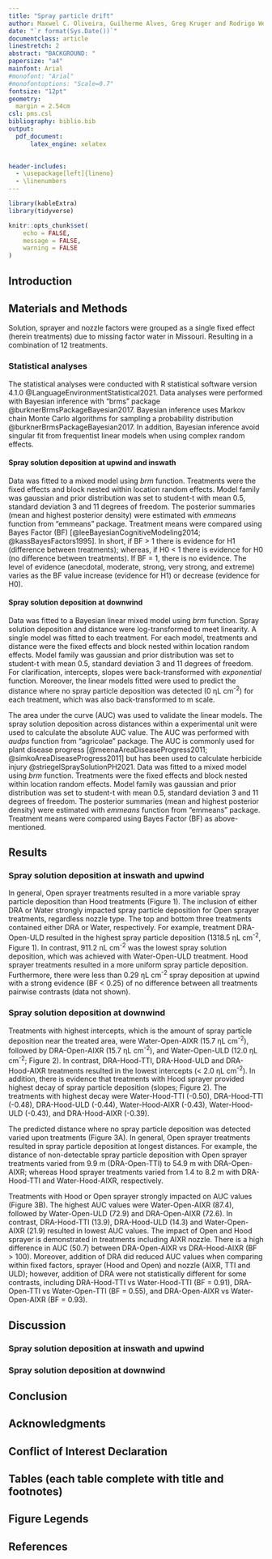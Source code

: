 ```yaml
---
title: "Spray particle drift"
author: Maxwel C. Oliveira, Guilherme Alves, Greg Kruger and Rodrigo Werle
date: "`r format(Sys.Date())`"
documentclass: article
linestretch: 2
abstract: "BACKGROUND: "
papersize: "a4"
mainfont: Arial
#monofont: "Arial"
#monofontoptions: "Scale=0.7"
fontsize: "12pt"
geometry:
  margin = 2.54cm
csl: pms.csl
bibliography: biblio.bib
output:
  pdf_document: 
      latex_engine: xelatex

  
header-includes:
  - \usepackage[left]{lineno}
  - \linenumbers
---
```



```r
library(kableExtra)
library(tidyverse)
```


```r
knitr::opts_chunk$set(
	echo = FALSE,
	message = FALSE,
	warning = FALSE
)
```

## Introduction



## Materials and Methods

Solution, sprayer and nozzle factors were grouped as a single fixed effect (herein treatments) due to missing factor water in Missouri. Resulting in a combination of 12 treatments.

### Statistical analyses

The statistical analyses were conducted with R statistical software version 4.1.0 @LanguageEnvironmentStatistical2021. Data analyses were performed with Bayesian inference with "brms" package @burknerBrmsPackageBayesian2017. Bayesian inference uses Markov chain Monte Carlo algorithms for sampling a probability distribution @burknerBrmsPackageBayesian2017. In addition, Bayesian inference avoid singular fit from frequentist linear models when using complex random effects. 

#### Spray solution deposition at upwind and inswath 

Data was fitted to a mixed model using *brm* function. Treatments were the fixed effects and block nested within location random effects. Model family was gaussian and prior distribution was set to student-t with mean 0.5, standard deviation 3 and 11 degrees of freedom. The posterior summaries (mean and highest posterior density) were estimated with *emmeans* function from "emmeans" package. Treatment means were compared using Bayes Factor (BF) [@leeBayesianCognitiveModeling2014; @kassBayesFactors1995]. In short, if BF > 1 there is evidence for H1 (difference between treatments); whereas, if H0 < 1 there is evidence for H0 (no difference between treatments). If BF = 1, there is no evidence. The level of evidence (anecdotal, moderate, strong, very strong, and extreme) varies as the BF value increase (evidence for H1) or decrease (evidence for H0). 

#### Spray solution deposition at downwind 

Data was fitted to a Bayesian linear mixed model using *brm* function. Spray solution deposition and distance were log-transformed to meet linearity. A single model was fitted to each treatment. For each model, treatments and distance were the fixed effects and block nested within location random effects. Model family was gaussian and prior distribution was set to student-t with mean 0.5, standard deviation 3 and 11 degrees of freedom. For clarification, intercepts, slopes were back-transformed with *exponential* function. Moreover, the linear models fitted were used to predict the distance where no spray particle deposition was detected (0 &eta;L cm^-2^) for each treatment, which was also back-transformed to m scale. 

The area under the curve (AUC) was used to validate the linear models. The spray solution deposition across distances within a experimental unit were used to calculate the absolute AUC value. The AUC was performed with *audps* function from "agricolae" package. The AUC is commonly used for plant disease progress [@meenaAreaDiseaseProgress2011; @simkoAreaDiseaseProgress2011] but has been used to calculate herbicide injury @striegelSpraySolutionPH2021. Data was fitted to a mixed model using *brm* function. Treatments were the fixed effects and block nested within location random effects. Model family was gaussian and prior distribution was set to student-t with mean 0.5, standard deviation 3 and 11 degrees of freedom. The posterior summaries (mean and highest posterior density) were estimated with *emmeans* function from "emmeans" package. Treatment means were compared using Bayes Factor (BF) as above-mentioned.



## Results

### Spray solution deposition at inswath and upwind

In general, Open sprayer treatments resulted in a more variable spray particle deposition than Hood treatments (Figure 1). The inclusion of either DRA or Water strongly impacted spray particle deposition for Open sprayer treatments, regardless nozzle type. The top and bottom three treatments contained either DRA or Water, respectively. For example, treatment DRA-Open-ULD resulted in the highest spray particle deposition (1318.5  &eta;L cm^-2^, Figure 1). In contrast, 911.2 nL cm^-2^ was the lowest spray solution deposition, which was achieved with Water-Open-ULD treatment. Hood sprayer treatments resulted in a more uniform spray particle deposition. Furthermore, there were less than 0.29 &eta;L cm^-2^ spray deposition at upwind with a strong evidence (BF < 0.25) of no difference between all treatments pairwise contrasts (data not shown). 


### Spray solution deposition at downwind

  Treatments with highest intercepts, which is the amount of spray particle deposition near the treated area, were Water-Open-AIXR (15.7 &eta;L cm^-2^), followed by DRA-Open-AIXR (15.7 &eta;L cm^-2^), and Water-Open-ULD (12.0 &eta;L cm^-2^; Figure 2). In contrast, DRA-Hood-TTI, DRA-Hood-ULD and DRA-Hood-AIXR treatments resulted in the lowest intercepts (< 2.0 &eta;L cm^-2^). In addition, there is evidence that treatments with Hood sprayer provided highest decay of spray particle deposition (slopes; Figure 2). The treatments with highest decay were Water-Hood-TTI (-0.50), DRA-Hood-TTI (-0.48), DRA-Hood-ULD (-0.44), Water-Hood-AIXR (-0.43), Water-Hood-ULD (-0.43), and DRA-Hood-AIXR (-0.39).

The predicted distance where no spray particle deposition was detected varied upon treatments (Figure 3A). In general, Open sprayer treatments resulted in spray particle deposition at longest distances. For example, the distance of non-detectable spray particle deposition with Open sprayer treatments varied from 9.9 m (DRA-Open-TTI) to 54.9 m with DRA-Open-AIXR; whereas Hood sprayer treatments varied from 1.4 to 8.2 m with DRA-Hood-TTI and Water-Hood-AIXR, respectively.

Treatments with Hood or Open sprayer strongly impacted on AUC values (Figure 3B). The highest AUC values were Water-Open-AIXR (87.4), followed by Water-Open-ULD (72.9) and DRA-Open-AIXR (72.6). In contrast, DRA-Hood-TTI (13.9), DRA-Hood-ULD (14.3) and Water-Open-AIXR (21.9) resulted in lowest AUC values. The impact of Open and Hood sprayer is demonstrated in treatments including AIXR nozzle. There is a high difference in AUC (50.7) between DRA-Open-AIXR vs DRA-Hood-AIXR (BF > 100). Moreover, addition of DRA did reduced AUC values when comparing within fixed factors, sprayer (Hood and Open) and nozzle (AIXR, TTI and ULD); however, addition of DRA were not statistically different for some contrasts, including DRA-Hood-TTI vs Water-Hood-TTI (BF = 0.91), DRA-Open-TTI vs Water-Open-TTI (BF = 0.55), and DRA-Open-AIXR vs Water-Open-AIXR (BF = 0.93).




## Discussion

### Spray solution deposition at inswath and upwind


### Spray solution deposition at downwind



## Conclusion

## Acknowledgments

## Conflict of Interest Declaration

## Tables (each table complete with title and footnotes)



## Figure Legends





## References

